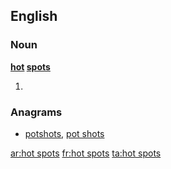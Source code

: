 ==English==

===Noun===
'''[[hot]] [[spot]]s'''

# {{plural of|[[hot spot]]}}

===Anagrams===
* [[potshots#English|potshots]], [[pot shots#English|pot shots]]

[[ar:hot spots]]
[[fr:hot spots]]
[[ta:hot spots]]